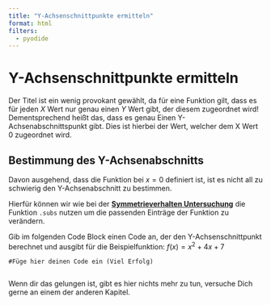 ```yaml
---
title: "Y-Achsenschnittpunkte ermitteln"
format: html
filters:
  - pyodide
---
```


# Y-Achsenschnittpunkte ermitteln

Der Titel ist ein wenig provokant gewählt, da für eine Funktion gilt, dass es für jeden $X$ Wert nur genau einen $Y$ Wert gibt, der diesem zugeordnet wird! 
Dementsprechend heißt das, dass es genau Einen Y-Achsenabschnittspunkt gibt.
Dies ist hierbei der Wert, welcher dem X Wert 0 zugeordnet wird.

## Bestimmung des Y-Achsenabschnitts

Davon ausgehend, dass die Funktion bei $x=0$ definiert ist, ist es nicht all zu schwierig den Y-Achsenabschnitt zu bestimmen.

Hierfür können wir wie bei der **[Symmetrieverhalten Untersuchung](symmetrieverhalten.qmd#wie-teste-ich-eine-funktion-auf-achsensymmetrie-zur-y-achse)** die Funktion `.subs` nutzen um die passenden Einträge der Funktion zu verändern.

Gib im folgenden Code Block einen Code an, der den Y-Achsenschnittpunkt berechnet und ausgibt für die Beispielfunktion: $f(x)=x^2+4x+7$

```pyodide-python
#Füge hier deinen Code ein (Viel Erfolg) 


```


Wenn dir das gelungen ist, gibt es hier nichts mehr zu tun, versuche Dich gerne an einem der anderen Kapitel. 